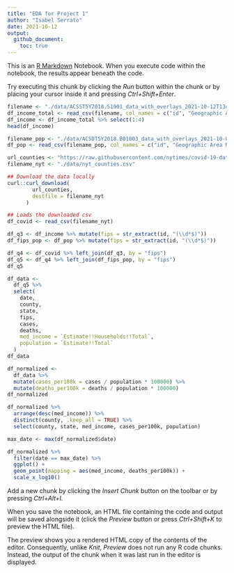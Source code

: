```yaml
---
title: "EDA for Project 1"
author: "Isabel Serrato"
date: 2021-10-12
output:
  github_document:
    toc: true
---
```


This is an [R Markdown](http://rmarkdown.rstudio.com) Notebook. When you execute code within the notebook, the results appear beneath the code. 

Try executing this chunk by clicking the *Run* button within the chunk or by placing your cursor inside it and pressing *Ctrl+Shift+Enter*. 

```r
filename <- "./data/ACSST5Y2018.S1901_data_with_overlays_2021-10-12T134520.csv"
df_income_total <- read_csv(filename, col_names = c("id", "Geographic Area Name", "Estimate!!Households!!Total", "Margin of Error!!Households MOE!!Total"), skip = 2)
df_income <- df_income_total %>% select(1:4)
head(df_income)
```
```r
filename_pop <- "./data/ACSDT5Y2018.B01003_data_with_overlays_2021-10-05T112340.csv"
df_pop <- read_csv(filename_pop, col_names = c("id", "Geographic Area Name", "Estimate!!Total", "Margin of Error!!Total"), skip = 2)
```

```r
url_counties <- "https://raw.githubusercontent.com/nytimes/covid-19-data/master/us-counties.csv"
filename_nyt <- "./data/nyt_counties.csv"

## Download the data locally
curl::curl_download(
        url_counties,
        destfile = filename_nyt
      )

## Loads the downloaded csv
df_covid <- read_csv(filename_nyt)
```

```r
df_q3 <- df_income %>% mutate(fips = str_extract(id, "(\\d*$)"))
df_fips_pop <- df_pop %>% mutate(fips = str_extract(id, "(\\d*$)"))

```
```r
df_q4 <- df_covid %>% left_join(df_q3, by = "fips")
df_q5 <- df_q4 %>% left_join(df_fips_pop, by = "fips")
df_q5
```
```r
df_data <-
  df_q5 %>%
  select(
    date,
    county,
    state,
    fips,
    cases,
    deaths,
    med_income = `Estimate!!Households!!Total`,
    population = `Estimate!!Total`
  )
df_data
```
```r
df_normalized <- 
  df_data %>%
  mutate(cases_per100k = cases / population * 100000) %>%
  mutate(deaths_per100k = deaths / population * 100000)
df_normalized
```
```r
df_normalized %>%
  arrange(desc(med_income)) %>%
  distinct(county, .keep_all = TRUE) %>%
  select(county, state, med_income, cases_per100k, population)
```
```r
max_date <- max(df_normalized$date)

```

```r
df_normalized %>%
  filter(date == max_date) %>%
  ggplot() + 
  geom_point(mapping = aes(med_income, deaths_per100k)) +
  scale_x_log10()
```

Add a new chunk by clicking the *Insert Chunk* button on the toolbar or by pressing *Ctrl+Alt+I*.

When you save the notebook, an HTML file containing the code and output will be saved alongside it (click the *Preview* button or press *Ctrl+Shift+K* to preview the HTML file).

The preview shows you a rendered HTML copy of the contents of the editor. Consequently, unlike *Knit*, *Preview* does not run any R code chunks. Instead, the output of the chunk when it was last run in the editor is displayed.
